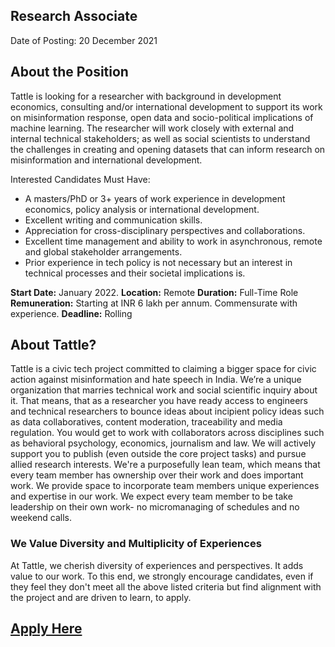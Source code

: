 ## Research Associate

Date of Posting: 20 December 2021

## About the Position
Tattle is looking for a researcher with background in development economics, consulting and/or international development to
support its work on misinformation response, open data and socio-political implications of machine learning. The researcher will work closely with external and internal technical stakeholders; as well as social scientists to understand the challenges in creating and opening datasets that can inform research on misinformation and international development.    

Interested Candidates Must Have:

- A masters/PhD or 3+ years of work experience in development economics, policy analysis or international development. 
- Excellent writing and communication skills.
- Appreciation for cross-disciplinary perspectives and collaborations.
- Excellent time management and ability to work in asynchronous, remote and global stakeholder arrangements.
- Prior experience in tech policy is not necessary but an interest in technical processes and their societal implications is.   


**Start Date:** January 2022.
**Location:** Remote
**Duration:** Full-Time Role 
**Remuneration:** Starting at INR 6 lakh per annum. Commensurate with experience.
**Deadline:** Rolling 

## About Tattle?
Tattle is a civic tech project committed to claiming a bigger space for civic action against misinformation and hate speech in India. We’re a unique organization that marries technical work and social scientific inquiry about it. That means, that as a researcher you have ready access to engineers and technical researchers to bounce ideas about incipient policy ideas such as data collaboratives, content moderation, traceability and media regulation. You would get to work with collaborators across disciplines such as behavioral psychology, economics, journalism and law. We will actively support you to publish (even outside the core project tasks) and pursue allied research interests. 
We're a purposefully lean team, which means that every team member has ownership over their work and does important work. We provide space to incorporate team members unique experiences and expertise in our work. We expect every team member to be take leadership on their own work- no micromanaging of schedules and no weekend calls.

### We Value Diversity and Multiplicity of Experiences
At Tattle, we cherish diversity of experiences and perspectives. It adds value to our work. To this end, we strongly encourage candidates, even if they feel they don't meet all the above listed criteria but find alignment with the project and are driven to learn, to apply.


## [Apply Here](https://docs.google.com/forms/d/e/1FAIpQLSf9kH9vWZoscBzxMITtxbTlmUJlogj9HejsZXUjs_H1dzssuQ/viewform?usp=sf_link)
